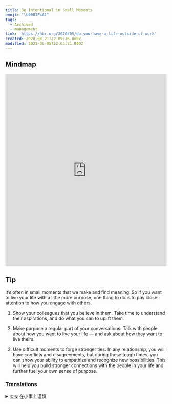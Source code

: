 ```yaml
---
title: Be Intentional in Small Moments
emoji: "\U0001F4A1"
tags:
  - Archived
  - management
link: 'https://hbr.org/2020/05/do-you-have-a-life-outside-of-work'
created: 2020-08-21T22:09:36.000Z
modified: 2021-05-05T22:03:31.000Z
---
```


## Mindmap

<iframe
  height="600"
  style="width: 100%;"
  scrolling="no"
  title="mindmap"
  src="https://gitmind.com/app/doc/ec8996536f8268667ca27db8a076ad50"
  frameborder="no"
  allowtransparency="true"
  allowfullscreen="true"
></iframe>

## Tip

It’s often in small moments that we make and find meaning. So if you want to live your life with a little more purpose, <Box>one thing to do is to pay close attention to how you engage with others</Box>.

1. <Highlight>Show your colleagues that you believe in them</Highlight>. Take
   time to understand their aspirations, and do what you can to uplift them.

2. <Highlight>Make purpose a regular part of your conversations</Highlight>:
   Talk with people about how you want to live your life — and ask about how
   they want to live theirs.

3. <Highlight>Use difficult moments to forge stronger ties</Highlight>. In any
   relationship, you will have conflicts and disagreements, but during these
   tough times, you can show your ability to empathize and recognize new
   possibilities. This will help you build stronger connections with the people
   in your life and further fuel your own sense of purpose.

### Translations

<details>
   <summary>🇨🇳 在小事上谨慎</summary>

通常，我们在无关紧要的时刻会创造并发现意义。想要让自己的生活更有意义，有一件事可以做，那就是密切关注自己是如何与他人相处的。

1. 让你的同事知道你信任他们。花点时间去了解他们的愿望，并尽你所能去帮助他们。

2. 让对话更有目的性。和别人讨论你想过怎样的生活--并询问他们想过怎样的生活。

3. 利用困难时期加强彼此之间的联系。你与他人之间的冲突和分歧是任何关系都不可避免的。但是，在这些困难的时期，你可以展示你的同理心， 并认识新可能性。这样可以帮助你和生活中的人建立更紧密的联系，并进一步激发你的目标感。

</details>
